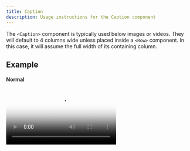 ```yaml
---
title: Caption
description: Usage instructions for the Caption component
---
```


<PageDescription>

The `<Caption>` component is typically used below images or videos. They will default to 4 columns wide unless placed inside a `<Row>` component. In this case, it will assume the full width of its containing column.

</PageDescription>

## Example

#### Normal

<Video src="/videos/hero-video.mp4" poster="/images/poster.png" />

<Caption>
  This is a regular caption. It will attempt to respond to it’s container
  element appropriately.
</Caption>

#### Full-width

![Colors](images/colors.png)

<Caption fullWidth>
  This is a full width caption. With this prop, the caption’s width will be 100%
  so it will fill its container.
</Caption>

## Code

#### Normal

```jsx path=components/Caption/Caption.js src= https://github.com/carbon-design-system/gatsby-theme-carbon/tree/master/packages/gatsby-theme-carbon/src/components/Caption
<Caption>
  This is a regular caption. It will attempt to respond to it’s container
  element appropriately.
</Caption>
```

#### Full-width

```jsx path=components/Caption/Caption.js src= https://github.com/carbon-design-system/gatsby-theme-carbon/tree/master/packages/gatsby-theme-carbon/src/components/Caption
<Caption fullWidth>
  This is a full width caption. With this prop, the caption’s width will be 100%
  so it will fill its container.
</Caption>
```

## Props

| property  | propType | required | default | description           |
| --------- | -------- | -------- | ------- | --------------------- |
| children  | node     |          |         |                       |
| fullWidth | bool     |          |         | Set to full width     |
| className | string   |          |         | Add custom class name |
